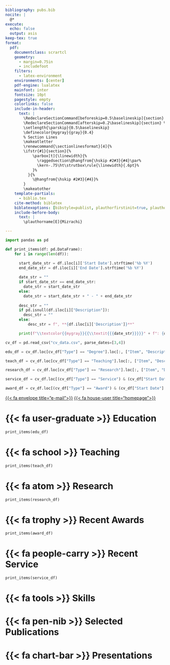 ```yaml
---
bibliography: pubs.bib
nocite: |
  @*
execute:
  echo: false
  output: asis
keep-tex: true
format: 
  pdf:
    documentclass: scrartcl
    geometry:
      - margin=0.75in
      - includefoot
    filters:
      - latex-environment
    environments: [center]
    pdf-engine: lualatex
    mainfont: inter
    fontsize: 10pt
    pagestyle: empty
    colorlinks: false
    include-in-header:
      text: |
        \RedeclareSectionCommand[beforeskip=0.5\baselineskip]{section} % Less space after section heading
        \RedeclareSectionCommand[afterskip=0.2\baselineskip]{section} % Less space after section heading
        \setlength{\parskip}{0.5\baselineskip}
        \definecolor{mygray}{gray}{0.4}
        % Section Lines
        \makeatletter
        \renewcommand{\sectionlinesformat}[4]{%
        \ifstr{#1}{section}{%
            \parbox[t]{\linewidth}{%
              \raggedsection\@hangfrom{\hskip #2#3}{#4}\par%
              \kern-.75\ht\strutbox\rule{\linewidth}{.6pt}%
            }%
          }{%
            \@hangfrom{\hskip #2#3}{#4}}% 
        }
        \makeatother
    template-partials:
      - biblio.tex
    cite-method: biblatex
    biblatexoptions: [bibstyle=publist, plauthorfirstinit=true, plauthorhandling=highlight, plnumbering=none, hlyear=true, marginyear=false, linktitles=all, doi=false, url=false, isbn=false, eprint=false]
    include-before-body:
      text: |
        \plauthorname[E]{Mizrachi}

---
```


```python
import pandas as pd

def print_items(df: pd.DataFrame):
    for i in range(len(df)):

      start_date_str = df.iloc[i]['Start Date'].strftime('%b %Y')
      end_date_str = df.iloc[i]['End Date'].strftime('%b %Y')
      
      date_str = ""
      if start_date_str == end_date_str:
        date_str = start_date_str
      else:
        date_str = start_date_str + " - " + end_date_str
      
      desc_str = ""
      if pd.isnull(df.iloc[i]["Description"]):
        desc_str = ""
      else:
          desc_str = f", **{df.iloc[i]['Description']}**"

      print(f"\\textcolor{{mygray}}{{\\textit{{{date_str}}}}}" + f": {df.iloc[i]['Item']}" + desc_str + "\n")

cv_df = pd.read_csv("cv_data.csv", parse_dates=[3,4])

edu_df = cv_df.loc[cv_df["Type"] == "Degree"].loc[:, ["Item", "Description", "Start Date", "End Date"]]

teach_df = cv_df.loc[cv_df["Type"] == "Teaching"].loc[:, ["Item", "Description", "Start Date", "End Date"]]

research_df = cv_df.loc[cv_df["Type"] == "Research"].loc[:, ["Item", "Description", "Start Date", "End Date"]]

service_df = cv_df.loc[(cv_df["Type"] == "Service") & (cv_df["Start Date"] > "2017-01-01")].loc[:, ["Item", "Description", "Start Date", "End Date"]]

award_df = cv_df.loc[(cv_df["Type"] == "Award") & (cv_df["Start Date"] > "2017-01-01")].loc[:, ["Item", "Description", "Start Date", "End Date"]]
```

::: {.center} 

\begin{LARGE}Eli Mizrachi\end{LARGE}

\begin{small}(they/them/theirs) | PhD Candidate | Physics\end{small}

[{{< fa envelope title="e-mail">}}](mailto:emiz@umd.edu) 
[{{< fa house-user title="homepage">}}](https://e-miz.github.io)

:::

# {{< fa user-graduate >}} Education

```python
print_items(edu_df)
```

# {{< fa school >}} Teaching

```python
print_items(teach_df)
```

# {{< fa atom >}} Research

```python
print_items(research_df)
```

# {{< fa trophy >}} Recent Awards

```python
print_items(award_df)
```

# {{< fa people-carry >}} Recent Service

```python
print_items(service_df)
```

# {{< fa tools >}} Skills

# {{< fa pen-nib >}} Selected Publications

\newrefcontext[sorting=ddt]
\printbibliography[heading=none, keyword={mypublication}, keyword={selectedworks}]
\endrefcontext

# {{< fa chart-bar >}} Presentations

\newrefcontext[sorting=ddt]
\printbibliography[heading=none, keyword={mypresentation}, keyword={selectedworks}]
\endrefcontext